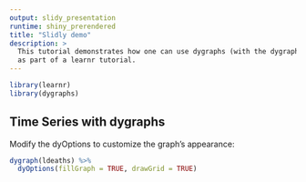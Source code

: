 ```yaml
---
output: slidy_presentation
runtime: shiny_prerendered
title: "Slidly demo"
description: >
  This tutorial demonstrates how one can use dygraphs (with the dygraph package)
  as part of a learnr tutorial.
---
```


```r
library(learnr)
library(dygraphs)
```

## Time Series with dygraphs

Modify the dyOptions to customize the graph's appearance:

```r
dygraph(ldeaths) %>%
  dyOptions(fillGraph = TRUE, drawGrid = TRUE)
```
